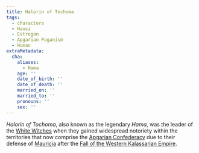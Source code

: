 ```yaml
---
title: Halorin of Tochoma
tags:
  - characters
  - Hausi
  - Estregan
  - Apgarian Paganism
  - Human
extraMetadata:
  cha:
    aliases:
      - Hama
    age: ''
    date_of_birth: ''
    date_of_death: ''
    married_on: ''
    married_to: ''
    pronouns: ''
    sex: ''
---
```



<Stub />

*Halorin of Tochoma*, also known as the legendary *Hama*, was the leader of the [White Witches](../organizations/hags-of-hama.mdx) when they gained widespread notoriety within the territories that now comprise the [Apgarian Confederacy](../locations/apgar.mdx) due to their defense of [Mauricia](../locations/raibon-island.mdx) after the [Fall of the Western Kalassarian Empire](../events/fall-of-the-western-kalassarian-empire.mdx).

